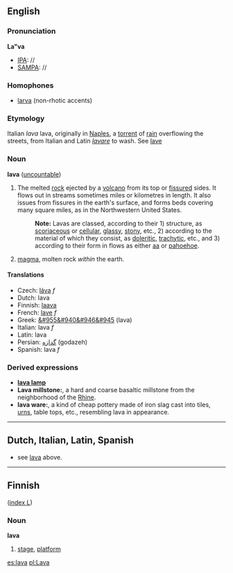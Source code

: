 {{wikipedia}}
==English==
===Pronunciation===
'''La"va'''
*[[IPA]]: //
*[[SAMPA]]: //
===Homophones===
*[[larva]] (non-rhotic accents)
===Etymology===
Italian ''lava'' lava, originally in [[Naples]], a [[torrent]] of [[rain]] overflowing the streets, from Italian and Latin ''[[lavare]]'' to wash. See [[lave]]
===Noun===
'''lava''' ([[uncountable]])
#The melted [[rock]] ejected by a [[volcano]] from its top or [[fissure]]d sides. It flows out in streams sometimes miles or kilometres in length. It also issues from fissures in the earth's surface, and forms beds covering many square miles, as in the Northwestern United States.
#:'''Note:''' Lavas are classed, according to their 1) structure, as [[scoriaceous]] or [[cellular]], [[glassy]], [[stony]], etc., 2) according to the material of which they consist, as [[doleritic]], [[trachytic]], etc., and 3) according to their form in flows as either [[aa]] or [[pahoehoe]].
#[[magma]], molten rock ''within'' the earth.

====Translations==== 
*Czech: [[láva]] ''f''
*Dutch: lava
*Finnish: [[laava]]
*French: [[lave]] ''f''
*Greek: [[&#955&#940&#946&#945]] (lava)
*Italian: lava ''f''
*Latin: lava
*Persian: [[گدازه]] (godazeh)
*Spanish: lava ''f''

===Derived expressions===
*'''[[lava lamp]]'''
*'''Lava millstone:''', a hard and coarse basaltic millstone from the neighborhood of the [[Rhine]].
*'''lava ware:''', a kind of cheap pottery made of iron slag cast into tiles, [[urn]]s, table tops, etc., resembling lava in appearance.


----

==Dutch, Italian, Latin, Spanish==
* see [[lava]] above.

----

==Finnish==
([[Wiktionary:Finnish_index_l|index L]])
===Noun===
'''lava'''
#[[stage]], [[platform]]

[[es:lava]]
[[pl:Lava]]